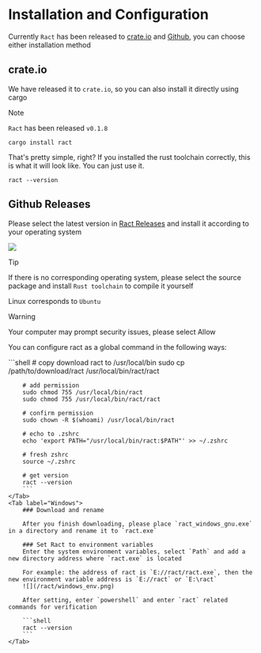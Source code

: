 
# Installation and Configuration

Currently `Ract` has been released to [crate.io](https://crates.io/) and [Github](https://github.com/), you can choose either installation method

## crate.io

We have released it to `crate.io`, so you can also install it directly using cargo

> [!NOTE]
>
> `Ract` has been released `v0.1.8`

```shell
cargo install ract
```

That's pretty simple, right? If you installed the rust toolchain correctly, this is what it will look like. You can just use it.

```shell
ract --version
```

## Github Releases

Please select the latest version in [Ract Releases](https://github.com/Privoce/ract/releases) and install it according to your operating system

![](/ract/install_type.png)

> [!TIP]
>
> If there is no corresponding operating system, please select the source package and install `Rust toolchain` to compile it yourself
>
> Linux corresponds to `Ubuntu`

> [!WARNING]
>
> Your computer may prompt security issues, please select Allow

You can configure ract as a global command in the following ways:

<Tabs>
    <Tab label="Macos | Linux">
        ```shell
        # copy download ract to /usr/local/bin
        sudo cp /path/to/download/ract /usr/local/bin/ract/ract

        # add permission
        sudo chmod 755 /usr/local/bin/ract
        sudo chmod 755 /usr/local/bin/ract/ract

        # confirm permission
        sudo chown -R $(whoami) /usr/local/bin/ract

        # echo to .zshrc
        echo 'export PATH="/usr/local/bin/ract:$PATH"' >> ~/.zshrc

        # fresh zshrc
        source ~/.zshrc

        # get version
        ract --version
        ```
    </Tab>
    <Tab label="Windows">
        ### Download and rename

        After you finish downloading, please place `ract_windows_gnu.exe` in a directory and rename it to `ract.exe`

        ### Set Ract to environment variables
        Enter the system environment variables, select `Path` and add a new directory address where `ract.exe` is located

        For example: the address of ract is `E://ract/ract.exe`, then the new environment variable address is `E://ract` or `E:\ract`
        ![](/ract/windows_env.png)

        After setting, enter `powershell` and enter `ract` related commands for verification
        
        ```shell
        ract --version
        ```
    </Tab>
</Tabs>
